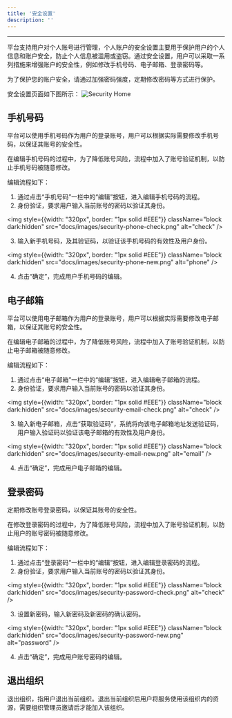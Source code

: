 ```yaml
---
title: '安全设置'
description: ''
---
```

---
平台支持用户对个人账号进行管理，个人账户的安全设置主要用于保护用户的个人信息和账户安全，防止个人信息被滥用或盗窃。通过安全设置，用户可以采取一系列措施来增强账户的安全性，例如修改手机号码、电子邮箱、登录密码等。

<Tip>为了保护您的账户安全，请通过加强密码强度，定期修改密码等方式进行保护。</Tip>

安全设置页面如下图所示：
<img
    className="block dark:hidden"
    src="docs/images/security-home.png"
    alt="Security Home"
/>

## 手机号码
平台可以使用手机号码作为用户的登录账号，用户可以根据实际需要修改手机号码，以保证其账号的安全性。

在编辑手机号码的过程中，为了降低账号风险，流程中加入了账号验证机制，以防止手机号码被随意修改。

编辑流程如下：
1. 通过点击“手机号码”一栏中的“编辑”按钮，进入编辑手机号码的流程。
2. 身份验证，要求用户输入当前账号的密码以验证其身份。

<img
    style={{width: "320px", border: "1px solid #EEE"}}
    className="block dark:hidden"
    src="docs/images/security-phone-check.png"
    alt="check"
/>

3. 输入新手机号码，及其验证码，以验证该手机号码的有效性及用户身份。

<img
    style={{width: "320px", border: "1px solid #EEE"}}
    className="block dark:hidden"
    src="docs/images/security-phone-new.png"
    alt="phone"
/>

4. 点击“确定”，完成用户手机号码的编辑。

## 电子邮箱
平台可以使用电子邮箱作为用户的登录账号，用户可以根据实际需要修改电子邮箱，以保证其账号的安全性。

在编辑电子邮箱的过程中，为了降低账号风险，流程中加入了账号验证机制，以防止电子邮箱被随意修改。

编辑流程如下：
1. 通过点击“电子邮箱”一栏中的“编辑”按钮，进入编辑电子邮箱的流程。
2. 身份验证，要求用户输入当前账号的密码以验证其身份。

<img
    style={{width: "320px", border: "1px solid #EEE"}}
    className="block dark:hidden"
    src="docs/images/security-email-check.png"
    alt="check"
/>

3. 输入新电子邮箱，点击“获取验证码”，系统将向该电子邮箱地址发送验证码，用户输入验证码以验证该电子邮箱的有效性及用户身份。

<img
    style={{width: "320px", border: "1px solid #EEE"}}
    className="block dark:hidden"
    src="docs/images/security-email-new.png"
    alt="email"
/>

4. 点击“确定”，完成用户电子邮箱的编辑。

## 登录密码
定期修改账号登录密码，以保证其账号的安全性。

在修改登录密码的过程中，为了降低账号风险，流程中加入了账号验证机制，以防止用户的账号密码被随意修改。

编辑流程如下：
1. 通过点击“登录密码”一栏中的“编辑”按钮，进入编辑登录密码的流程。
2. 身份验证，要求用户输入当前账号的密码以验证其身份。

<img
    style={{width: "320px", border: "1px solid #EEE"}}
    className="block dark:hidden"
    src="docs/images/security-password-check.png"
    alt="check"
/>

3. 设置新密码，输入新密码及新密码的确认密码。

<img
    style={{width: "320px", border: "1px solid #EEE"}}
    className="block dark:hidden"
    src="docs/images/security-password-new.png"
    alt="password"
/>

4. 点击“确定”，完成用户账号密码的编辑。

## 退出组织
退出组织，指用户退出当前组织。退出当前组织后用户将服务使用该组织内的资源，需要组织管理员邀请后才能加入该组织。